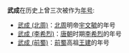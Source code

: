 '''武成'''在历史上曾三次被作为[[年号|年号]]:
* [[武成_(北周)|武成 (北周)]]：[[北周|北周]]明帝[[周明帝|宇文毓]]的年号
* [[武成_(李希烈)|武成 (李希烈)]]：[[唐朝|唐朝]]时期[[李希烈|李希烈]]的年号
* [[武成_(前蜀)|武成 (前蜀)]]：[[前蜀|前蜀]]高祖[[王建_(前蜀)|王建]]的年号
{{消歧义|cat=年号消歧义}}